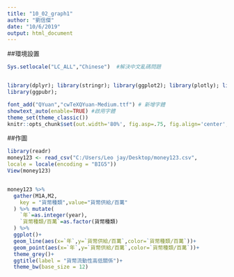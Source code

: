```yaml
---
title: "10_02_graph1"
author: "劉信傑"
date: "10/6/2019"
output: html_document
---
```


##環境設置
```r
Sys.setlocale("LC_ALL","Chinese")  #解決中文亂碼問題


library(dplyr); library(stringr); library(ggplot2); library(plotly); library(lubridate); library(readr); library(tidyr); library(showtext); 
library(ggpubr);

font_add("QYuan","cwTeXQYuan-Medium.ttf") # 新增字體
showtext_auto(enable=TRUE) #啟用字體
theme_set(theme_classic())
knitr::opts_chunk$set(out.width='80%', fig.asp=.75, fig.align='center', fig.showtext=T)

```

##作圖
```r
library(readr)
money123 <- read_csv("C:/Users/Leo jay/Desktop/money123.csv",
locale = locale(encoding = "BIG5"))
View(money123)


money123 %>% 
  gather(M1A,M2,
    key = "貨幣種類",value="貨幣供給/百萬"
  ) %>% mutate(
    `年`=as.integer(year),
    `貨幣種類/百萬`=as.factor(貨幣種類)
  ) %>% 
  ggplot()+ 
  geom_line(aes(x=`年`,y=`貨幣供給/百萬`,color=`貨幣種類/百萬`))+
  geom_point(aes(x=`年`,y=`貨幣供給/百萬`,color=`貨幣種類/百萬`))+
  theme_grey()+
  ggtitle(label = "貨幣流動性高低關係")+
  theme_bw(base_size = 12)



```




